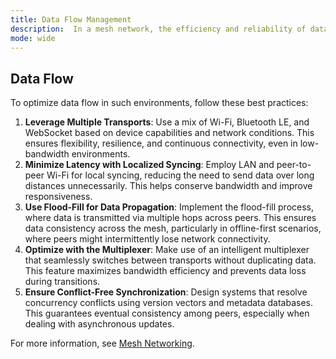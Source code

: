 ```yaml
---
title: Data Flow Management
description:  In a mesh network, the efficiency and reliability of data flow depend on key principles of transport, synchronization, and routing.
mode: wide
---
```


## Data Flow

 To optimize data flow in such environments, follow these best practices:

1. **Leverage Multiple Transports**: Use a mix of Wi-Fi, Bluetooth LE, and WebSocket based on device capabilities and network conditions. This ensures flexibility, resilience, and continuous connectivity, even in low-bandwidth environments.
2. **Minimize Latency with Localized Syncing**: Employ LAN and peer-to-peer Wi-Fi for local syncing, reducing the need to send data over long distances unnecessarily. This helps conserve bandwidth and improve responsiveness.
3. **Use Flood-Fill for Data Propagation**: Implement the flood-fill process, where data is transmitted via multiple hops across peers. This ensures data consistency across the mesh, particularly in offline-first scenarios, where peers might intermittently lose network connectivity.
4. **Optimize with the Multiplexer**: Make use of an intelligent multiplexer that seamlessly switches between transports without duplicating data. This feature maximizes bandwidth efficiency and prevents data loss during transitions.
5. **Ensure Conflict-Free Synchronization**: Design systems that resolve concurrency conflicts using version vectors and metadata databases. This guarantees eventual consistency among peers, especially when dealing with asynchronous updates.

For more information, see <a href="/sync/concepts/mesh-networking-101" target="_blank">Mesh Networking</a>.

